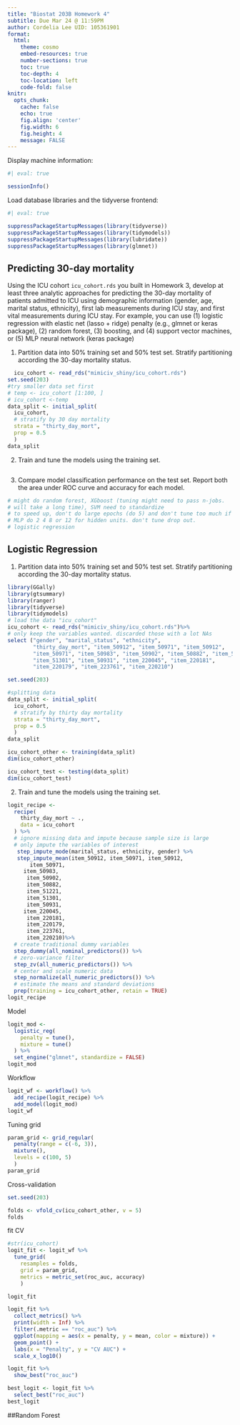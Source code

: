 ```yaml
---
title: "Biostat 203B Homework 4"
subtitle: Due Mar 24 @ 11:59PM
author: Cordelia Lee UID: 105361901
format:
  html:
    theme: cosmo
    embed-resources: true
    number-sections: true
    toc: true
    toc-depth: 4
    toc-location: left
    code-fold: false
knitr:
  opts_chunk: 
    cache: false    
    echo: true
    fig.align: 'center'
    fig.width: 6
    fig.height: 4
    message: FALSE
---
```


Display machine information:
```r
#| eval: true

sessionInfo()
```
Load database libraries and the tidyverse frontend:
```r
#| eval: true

suppressPackageStartupMessages(library(tidyverse))
suppressPackageStartupMessages(library(tidymodels))
suppressPackageStartupMessages(library(lubridate))
suppressPackageStartupMessages(library(glmnet))
```

## Predicting 30-day mortality

Using the ICU cohort `icu_cohort.rds` you built in Homework 3, develop at least three analytic approaches for predicting the 30-day mortality of patients admitted to ICU using demographic information (gender, age, marital status, ethnicity), first lab measurements during ICU stay, and first vital measurements during ICU stay. For example, you can use (1) logistic regression with elastic net (lasso + ridge) penalty (e.g., glmnet or keras package), (2) random forest, (3) boosting, and (4) support vector machines, or (5) MLP neural network (keras package)

1. Partition data into 50% training set and 50% test set. Stratify partitioning according the 30-day mortality status.

```r

  icu_cohort <- read_rds("mimiciv_shiny/icu_cohort.rds")
set.seed(203)
#try smaller data set first 
# temp <- icu_cohort [1:100, ]
# icu_cohort <-temp
data_split <- initial_split(
  icu_cohort, 
  # stratify by 30 day mortality
  strata = "thirty_day_mort", 
  prop = 0.5
  )
data_split

```


2. Train and tune the models using the training set.
```r

 
```


3. Compare model classification performance on the test set. Report both the area under ROC curve and accuracy for each model.

```r
# might do random forest, XGboost (tuning might need to pass n-jobs. 
# will take a long time), SVM need to standardize  
# to speed up, don't do large epochs (do 5) and don't tune too much if MLP 
# MLP do 2 4 8 or 12 for hidden units. don't tune drop out. 
# logistic regression

```

## Logistic Regression 
1. Partition data into 50% training set and 50% test set. Stratify partitioning according the 30-day mortality status.
```r
library(GGally)
library(gtsummary)
library(ranger)
library(tidyverse)
library(tidymodels)
# load the data "icu_cohort"
icu_cohort <- read_rds("mimiciv_shiny/icu_cohort.rds")%>% 
# only keep the variables wanted. discarded those with a lot NAs
select ("gender", "marital_status", "ethnicity",
        "thirty_day_mort", "item_50912", "item_50971", "item_50912",
        "item_50971", "item_50983", "item_50902", "item_50882", "item_51221",
        "item_51301", "item_50931", "item_220045", "item_220181", 
        "item_220179", "item_223761", "item_220210")

set.seed(203)

#splitting data 
data_split <- initial_split(
  icu_cohort, 
  # stratify by thirty day mortality
  strata = "thirty_day_mort", 
  prop = 0.5
  )
data_split

icu_cohort_other <- training(data_split)
dim(icu_cohort_other)

icu_cohort_test <- testing(data_split)
dim(icu_cohort_test)
```
2. Train and tune the models using the training set.
```r
logit_recipe <- 
  recipe(
    thirty_day_mort ~ ., 
    data = icu_cohort
  ) %>%
  # ignore missing data and impute because sample size is large
  # only impute the variables of interest
   step_impute_mode(marital_status, ethnicity, gender) %>%
   step_impute_mean(item_50912, item_50971, item_50912,
       item_50971,
     item_50983,
      item_50902,
      item_50882,
      item_51221,
      item_51301,
      item_50931,
     item_220045,
      item_220181,
      item_220179,
      item_223761,
      item_220210)%>%
  # create traditional dummy variables
  step_dummy(all_nominal_predictors()) %>%
  # zero-variance filter
  step_zv(all_numeric_predictors()) %>% 
  # center and scale numeric data
  step_normalize(all_numeric_predictors()) %>%
  # estimate the means and standard deviations
  prep(training = icu_cohort_other, retain = TRUE)
logit_recipe
```
Model 
```r
logit_mod <- 
  logistic_reg(
    penalty = tune(), 
    mixture = tune()
  ) %>% 
  set_engine("glmnet", standardize = FALSE)
logit_mod
```
Workflow
```r
logit_wf <- workflow() %>%
  add_recipe(logit_recipe) %>%
  add_model(logit_mod)
logit_wf
```
Tuning grid 
```r
param_grid <- grid_regular(
  penalty(range = c(-6, 3)), 
  mixture(),
  levels = c(100, 5)
  )
param_grid
```
Cross-validation
```r
set.seed(203)

folds <- vfold_cv(icu_cohort_other, v = 5)
folds
```
fit CV
```r
#str(icu_cohort)
logit_fit <- logit_wf %>%
  tune_grid(
    resamples = folds,
    grid = param_grid,
    metrics = metric_set(roc_auc, accuracy)
    )

```

```r
logit_fit
```
```r
logit_fit %>%
  collect_metrics() %>%
  print(width = Inf) %>%
  filter(.metric == "roc_auc") %>%
  ggplot(mapping = aes(x = penalty, y = mean, color = mixture)) +
  geom_point() +
  labs(x = "Penalty", y = "CV AUC") +
  scale_x_log10()
```

```r
logit_fit %>%
  show_best("roc_auc")
```


```r
best_logit <- logit_fit %>%
  select_best("roc_auc")
best_logit
```


##Random Forest 
```r

```


